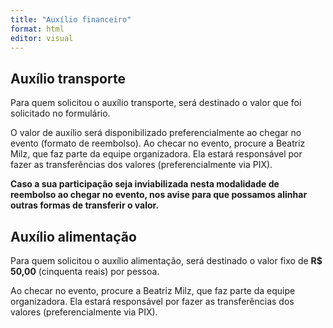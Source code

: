 ```yaml
---
title: "Auxílio financeiro"
format: html
editor: visual
---
```


## Auxílio transporte

Para quem solicitou o auxílio transporte, será destinado o valor que foi solicitado no formulário.

O valor de auxílio será disponibilizado preferencialmente ao chegar no evento (formato de reembolso). Ao checar no evento, procure a Beatriz Milz, que faz parte da equipe organizadora. Ela estará responsável por fazer as transferências dos valores (preferencialmente via PIX).

**Caso a sua participação seja inviabilizada nesta modalidade de reembolso ao chegar no evento, nos avise para que possamos alinhar outras formas de transferir o valor.**


## Auxílio alimentação 


Para quem solicitou o auxílio alimentação, será destinado o valor fixo de **R\$ 50,00** (cinquenta reais) por pessoa.

Ao checar no evento, procure a Beatriz Milz, que faz parte da equipe organizadora. Ela estará responsável por fazer as transferências dos valores (preferencialmente via PIX).